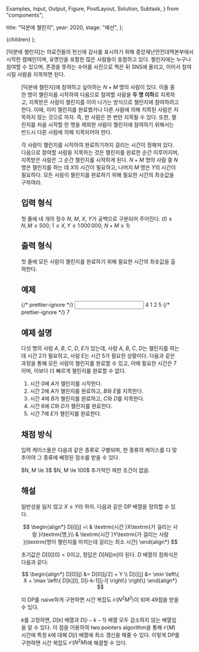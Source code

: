   Examples,
  Input,
  Output,
  Figure,
  PostLayout,
  Solution,
  Subtask,
} from "components";

  title: "덕분에 챌린지",
  year: 2020,
  stage: "예선",
};

  <PostLayout meta={meta}>{children}</PostLayout>
);

\[덕분에 챌린지\]는 의료진들의 헌신에 감사를 표시하기 위해 중앙재난안전대책본부에서 시작한 캠페인이며, 유명인을 포함한 많은 사람들이 동참하고 있다. 챌린지에는 누구나 참여할 수 있으며, 존경을 뜻하는 수어를 사진으로 찍은 뒤 SNS에 올리고, 이어서 참여시킬 사람을 지목하면 된다.

<Figure
  src="/2020/dchallenge1.png"
  caption="&lt;그림 1&gt; [덕분에 챌린지]의 상징"
  width={540}
/>

\[덕분에 챌린지\]에 참여하고 싶어하는 $N+M$ 명의 사람이 있다. 이들 중 한 명이 챌린지를 시작하여 다음으로 참여할 사람을 **두 명 이하**로 지목하고, 지목받은 사람이 챌린지를 이어 나가는 방식으로 챌린지에 참여하려고 한다. 이때, 이미 챌린지를 완료했거나 다른 사람에 의해 지목된 사람은 지목하지 않는 것으로 하자. 즉, 한 사람은 한 번만 지목될 수 있다. 또한, 챌린지를 처음 시작할 한 명을 제외한 사람이 챌린지에 참여하기 위해서는 반드시 다른 사람에 의해 지목되어야 한다.

각 사람이 챌린지를 시작하여 완료하기까지 걸리는 시간이 정해져 있다. 다음으로 참여할 사람을 지목하는 것은 챌린지를 완료한 순간 이루어지며, 지목받은 사람은 그 순간 챌린지를 시작하게 된다. $N+M$ 명의 사람 중 $N$ 명은 챌린지를 하는 데 $X$의 시간이 필요하고, 나머지 $M$ 명은 $Y$의 시간이 필요하다.
모든 사람이 챌린지를 완료하기 위해 필요한 시간의 최솟값을 구하여라.

## 입력 형식

첫 줄에 네 개의 정수 $N$, $M$, $X$, $Y$가 공백으로 구분되어 주어진다.
$(0 \le N, M \le 500;$ $1 \le X, Y \le 1\,000\,000;$ $N+M \ge 1)$

## 출력 형식

첫 줄에 모든 사람이 챌린지를 완료하기 위해 필요한 시간의 최솟값을 출력한다.

## 예제

<Examples>
  {/* prettier-ignore */}
  <Input>
4 1 2 5
  </Input>
  {/* prettier-ignore */}
  <Output>
7
  </Output>
</Examples>

## 예제 설명

다섯 명의 사람 $A$, $B$, $C$, $D$, $E$가 있는데, 사람 $A$, $B$, $C$, $D$는 챌린지를 하는 데 시간 $2$가 필요하고, 사람 $E$는 시간 $5$가 필요한 상황이다.
다음과 같은 과정을 통해 모든 사람이 챌린지를 완료할 수 있고, 이때 필요한 시간은 $7$이며, 이보다 더 빠르게 챌린지를 완료할 수 없다.

1. 시간 $0$에 $A$가 챌린지를 시작한다.
2. 시간 $2$에 $A$가 챌린지를 완료하고, $B$와 $E$를 지목한다.
3. 시간 $4$에 $B$가 챌린지를 완료하고, $C$와 $D$를 지목한다.
4. 시간 $6$에 $C$와 $D$가 챌린지를 완료한다.
5. 시간 $7$에 $E$가 챌린지를 완료한다.

## 채점 방식

입력 케이스들은 다음과 같은 종류로 구별되며, 한 종류의 케이스를 다 맞추어야 그 종류에 배정된 점수를 받을 수 있다.

<Subtask index={1} score={11}>
  $N, M \le 3$
</Subtask>
<Subtask index={2} score={38}>
  $N, M \le 100$
</Subtask>
<Subtask index={3} score={51}>
  추가적인 제한 조건이 없음.
</Subtask>

## 해설

<Solution>

일반성을 잃지 않고 $X \le Y$라 하자. 다음과 같은 DP 배열을 정의할 수 있다.

$$
\begin{align*}
D[i][j] =\ & \textrm{시간 }X\textrm{가 걸리는 사람 }i\textrm{명,}\\
& \textrm{시간 }Y\textrm{가 걸리는 사람 }j\textrm{명이 챌린지를 마치는데 걸리는 최소 시간}
\end{align*}
$$

초기값은 $D[0][0]=0$이고, 정답은 $D[N][m]$이 된다. $D$ 배열의 점화식은 다음과 같다:

$$
\begin{align*}
D[0][j] &= D[0][j/2] + Y \\
D[i][j] &= \min \left\{ X + \max \left\{ D[k][l], D[i-k-1][j-l] \right\} \right\}
\end{align*}
$$

이 DP를 naive하게 구현하면 시간 복잡도 $\mathcal{O}(N^2M^2)$이 되며 $49$점을 받을 수 있다.

$k$를 고정하면, $D[k]$ 배열과 $D[i-k-1]$ 배열 모두 감소하지 않는 배열임을 알 수 있다. 이 점을 이용하여 two pointers algorithm을 통해 $\mathcal{O}(M)$ 시간에 특정 $k$에 대해 $D[i]$ 배열에 최소 갱신을 해줄 수 있다. 이렇게 DP를 구현하면 시간 복잡도 $\mathcal{O}(N^2M)$에 해결할 수 있다.

</Solution>
